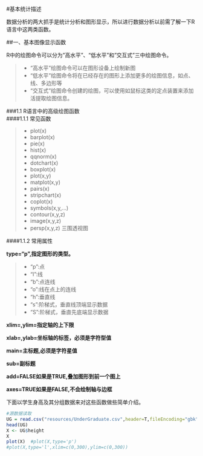 #基本统计描述

数据分析的两大抓手是统计分析和图形显示，所以进行数据分析以前需了解一下R语言中这两类函数。

##一、基本图像显示函数

R中的绘图命令可以分为"高水平"、"低水平"和"交互式"三中绘图命令。

>* "高水平"绘图命令可以在图形设备上绘制新图
>* "低水平"绘图命令将在已经存在的图形上添加更多的绘图信息，如点、线、多边形等
>*  "交互式"绘图命令创建的绘图，可以使用如鼠标这类的定点装置来添加活提取绘图信息。


###1.1 R语言中的高级绘图函数  
####1.1.1 常见函数

>*  plot(x)
>*  barplot(x)
>*  pie(x)
>*  hist(x)
>*  qqnorm(x)
>*  dotchart(x)
>*  boxplot(x)
>*  plot(x,y)
>*  matplot(x,y)
>*  pairs(x)
>*  stripchart(x)
>*  coplot(x)
>*  symbols(x,y,...)
>*  contour(x,y,z)
>*  image(x,y,z)
>*  persp(x,y,z) 三围透视图

####1.1.2 常用属性

**type="p",指定图形的类型。**

>*  "p":点
>*  "l":线
>*  "b":点连线
>*  "o":线在点上的连线
>*  "h":垂直线
>*  "s":阶梯式，垂直线顶端显示数据
>*  "S":阶梯式，垂直先底端显示数据

**xlim=,ylim=指定轴的上下限**

**xlab=,ylab=坐标轴的标签，必须是字符型值**

**main=主标题,必须是字符星值**

**sub=副标题**

**add=FALSE如果是TRUE,叠加图形到前一个图上**

**axes=TRUE如果是FALSE,不会绘制轴与边框**

下面以学生身高及其分组数据来对这些函数做些简单介绍。

```r
#源数据读取
UG = read.csv("resources/UnderGraduate.csv",header=T,fileEncoding="gbk")
head(UG)
X <- UG$height
X
plot(X)  #plot(X,type='p')
#plot(X,type='l',xlim=c(0,300),ylim=c(0,300))

```



